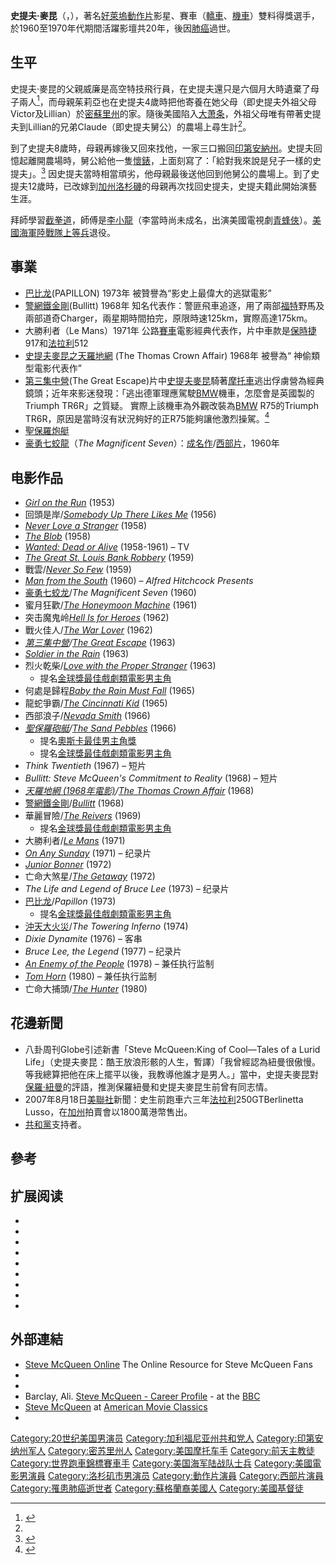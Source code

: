 {{otheruses|subject=|other=英国电影导演|史蒂夫·麦奎因 (导演)}}
{{noteTA
|G1=Show
|G2=Movie
|1=zh-cn:史蒂夫·麦奎因; zh-tw:史提夫·麥昆;zh-hk:史提夫·麥昆;
|2=zh-cn:史蒂夫; zh-tw:史提夫;zh-hk:史提夫;
|3=zh-cn:麦奎因; zh-tw:麥昆;zh-hk:麥昆;
|4=zh-cn:巴比龙;zh-hk:巴比龍;zh-tw:惡魔島;
|5=zh-hans:火烧摩天楼;zh-hk:沖天大火災;zh-tw:火燒摩天樓;
|6=zh-hans:战云;zh-hk:戰地尤物;zh-tw:戰雲;
|7=zh-hans:大逃亡;zh-hk:龍虎榜;zh-tw:第三集中營;
|8=zh-hans:豪勇七蛟龙;zh-hk:七俠蕩寇誌;zh-tw:豪勇七蛟龍;
|9=zh-hans:威尼斯赌王;zh-hk:糊塗軍事秘密;zh-tw:蜜月狂歡;
|10=zh-hans:突击魔鬼岭;zh-hk:火海英烈傳;zh-tw:火海英烈傳/突擊魔鬼嶺;
|11=zh-hans:战争狂人;zh-hk:戰火佳人;zh-tw:戰火佳人;
|12=zh-hans:陌生人之恋;zh-hk:烈火乾柴;zh-tw:陌生人之戀;
|13=zh-hans:蓬斗碧玉泪;zh-hk:流浪者;zh-tw:何處是歸程;
|14=zh-hans:辛辛那提小子;zh-hk:賭王衛冕戰;zh-tw:龍蛇爭霸;
|15=zh-hans:西部浪子;zh-hk:萬里殲仇;zh-tw:西部浪子;
|16=zh-hans:布利特;zh-hk:渾身是胆;zh-tw:警網勇金剛/警網鐵金鋼;
|17=zh-hans:华丽冒险;zh-hk:流氓好漢;zh-tw:華麗冒險;
|18=zh-hans:极速狂飙;zh-hk:死亡大賽車;zh-tw:大勝利者;
|19=zh-hans:亡命大捕头;zh-hk:獵人者;zh-tw:亡命大捕頭;
}}
{{藝人
|姓名 = 史提夫·麥昆<br />Steve McQueen
|類型 = 男演員
|圖片 = Steve_McQueen_crop.jpg
|圖片尺寸 = 
|圖片簡介 = 1972年，因醉酒駕駛被捕的照片
|原名 = Terence Steven McQueen 
|外文名 = 
|外文 =  
|羅馬拼音 = 
|英文名 = 
|暱稱 = 
|其他藝名 = 
|國籍 = 
|民族 = 
|籍貫 = 
|出生日期 = {{birth date|1930|3|24}}
|出生地點 = {{USA}}[[印第安納州|印第安納州]]{{tsl|en|Beech Grove, Indiana|比奇格羅夫 (印第安納州)|比奇格羅夫}}
|逝世日期 = {{death date and age|1980|11|7|1930|3|24}}
|逝世地點 = {{MEX}}[[奇瓦瓦州|奇瓦瓦州]][[華雷斯城|華雷斯城]]
|職業 = 
|語言 = 
|三圍 = 
|教育程度 = 
|宗教信仰 =
|配偶 = Neile Adams (1956年-1972年)<br />[[艾莉·麥歌蘿|艾莉·麥歌蘿]] (1973年-1978年)<br />Barbara Minty (1980年-1980年)
|兒女 = Terry McQueen (1959年-1998年)<br />Chad McQueen (1960年)
|父母 = 
|音樂類型 = 
|演奏樂器 = 
|出身地 = 
|出道作 = 
|出道日期 = 
|代表作 = 
|活躍年代 = 
|唱片公司 = 
|經紀公司 = 
|網站 = 
|相關團體 = 
|獎項 = 
|IMDb = 0000537
|現任成員 = 
|過往成員 = 
|音樂專輯 = 
|電影 = 
|電視節目 = 
|舞台劇 = 
|書籍 = 
}}
'''史提夫·麥昆'''（{{lang-en|Steve McQueen}}，{{bd|1930年|3月24日|1980年|11月7日|catIdx=M}}），著名[[好萊塢|好萊塢]][[動作片|動作片]]影星、賽車（[[轎車|轎車]]、[[機車|機車]]）雙料得獎選手，於1960至1970年代期間活躍影壇共20年，後因[[肺癌|肺癌]]過世。

== 生平 ==
史提夫·麥昆的父親威廉是高空特技飛行員，在史提夫還只是六個月大時遺棄了母子兩人<ref name="terrillx1x">{{cite book | last=Terrill | first=Marshall | title=Steve McQueen: Portrait of an American Rebel | publisher=Plexus Press | year=1993 | isbn=1556114141 <!-- ISBN-status=May be invalid - please double check -->}}</ref>，而母親茱莉亞也在史提夫4歲時把他寄養在她父母（即史提夫外祖父母Victor及Lillian）於[[密蘇里州|密蘇里州]]的家。隨後美國陷入[[大萧条|大萧条]]，外祖父母唯有帶著史提夫到Lillian的兄弟Claude（即史提夫舅公）的農場上尋生計<ref name="terrillx1x"/>。

到了史提夫8歲時，母親再嫁後又回來找他，一家三口搬回[[印第安納州|印第安納州]]。史提夫回憶起離開農場時，舅公給他一隻[[懷錶|懷錶]]，上面刻寫了：「給對我來說是兒子一樣的史提夫」。<ref name="William F. Nolan">{{cite book
  | last = Nolan
  | first = William
  | authorlink = William F. Nolan
  | title = McQueen
  | publisher = Congdon & Weed Inc
  | year = 1984
  | isbn = 0312925263
  }}</ref>
因史提夫當時相當頑劣，他母親最後送他回到他舅公的農場上。到了史提夫12歲時，已改嫁到[[加州|加州]][[洛杉磯|洛杉磯]]的母親再次找回史提夫，史提夫籍此開始演藝生涯。

拜師學習[[截拳道|截拳道]]，師傅是[[李小龍|李小龍]]（李當時尚未成名，出演美國電視劇[[青蜂侠_(电视连续剧)|青蜂俠]]）。[[美國海軍陸戰隊|美國海軍陸戰隊]][[上等兵|上等兵]]退役。

== 事業 ==
* [[巴比龙_(1973年电影)|巴比龙]](PAPILLON) 1973年 被贊譽為“影史上最偉大的逃獄電影”
* [[警網鐵金剛|警網鐵金剛]](Bullitt) 1968年 知名代表作：警匪飛車追逐，用了兩部[[福特|福特]]野馬及兩部道奇Charger，兩星期時間拍完，原限時速125km，實際高達175km。
* 大勝利者（Le Mans）1971年 公路[[賽車|賽車]]電影經典代表作，片中車款是[[保時捷|保時捷]]917和[[法拉利|法拉利]]512
* [[史提夫麥昆之天羅地網|史提夫麥昆之天羅地網]] (The Thomas Crown Affair) 1968年 被譽為“ 神偷類型電影代表作”
* [[第三集中營|第三集中營]](The Great Escape)片中[[史提夫麥昆|史提夫麥昆]]騎著[[摩托車|摩托車]]逃出俘虜營為經典鏡頭；近年來影迷發現：「逃出德軍理應駕駛[[BMW|BMW]]機車，怎麼會是英國製的Triumph TR6R」之質疑。 實際上該機車為外觀改裝為[[BMW|BMW]] R75的Triumph TR6R，原因是當時沒有狀況夠好的正R75能夠讓他激烈操駕。<ref>{{Cite web |url=http://www.bikebound.com/2015/11/20/the-motorcycle-from-the-great-escape/ |title=存档副本 |access-date=2021-04-24 |archive-date=2021-06-15 |archive-url=https://web.archive.org/web/20210615010136/https://www.bikebound.com/2015/11/20/the-motorcycle-from-the-great-escape/ |dead-url=no }}</ref>
* [[聖保羅炮艇|聖保羅炮艇]] 
* [[豪勇七蛟龍|豪勇七蛟龍]]（''The Magnificent Seven''）：[[成名作|成名作]]/[[西部片|西部片]]，1960年

==电影作品==

* ''[[Girl_on_the_Run_(1953)|Girl on the Run]]'' (1953)
* 回頭是岸/''[[Somebody_Up_There_Likes_Me_(film)|Somebody Up There Likes Me]]'' (1956)
* ''[[Never_Love_a_Stranger|Never Love a Stranger]]'' (1958)
* ''[[The_Blob|The Blob]]'' (1958)
* ''[[Wanted:_Dead_or_Alive_(TV_series)|Wanted: Dead or Alive]]'' (1958-1961) – TV
* ''[[The_Great_St._Louis_Bank_Robbery|The Great St. Louis Bank Robbery]]'' (1959) {{nb10}}
* 戰雲/''[[Never_So_Few|Never So Few]]'' (1959)
* ''[[Man_from_the_South|Man from the South]]'' (1960) – ''Alfred Hitchcock Presents''
* [[豪勇七蛟龙|豪勇七蛟龙]]/''The Magnificent Seven'' (1960)
* 蜜月狂歡/''[[The_Honeymoon_Machine|The Honeymoon Machine]]'' (1961)
* 突击魔鬼岭''[[Hell_Is_for_Heroes_(film)|Hell Is for Heroes]]'' (1962)
* 戰火佳人/''[[The_War_Lover|The War Lover]]'' (1962)
* ''[[第三集中營|第三集中營]]/[[The_Great_Escape_(film)|The Great Escape]]'' (1963)
* ''[[Soldier_in_the_Rain|Soldier in the Rain]]'' (1963)
* 烈火乾柴/''[[Love_with_the_Proper_Stranger|Love with the Proper Stranger]]'' (1963)
** 提名[[金球獎最佳戲劇類電影男主角|金球獎最佳戲劇類電影男主角]]
* 何處是歸程''[[Baby_the_Rain_Must_Fall|Baby the Rain Must Fall]]'' (1965)
* 龍蛇爭霸/''[[The_Cincinnati_Kid|The Cincinnati Kid]]'' (1965)
* 西部浪子/''[[Nevada_Smith|Nevada Smith]]'' (1966)
* ''[[聖保羅砲艇|聖保羅砲艇]]/[[The_Sand_Pebbles_(film)|The Sand Pebbles]]'' (1966)
** 提名[[奧斯卡最佳男主角獎|奧斯卡最佳男主角獎]]
** 提名[[金球獎最佳戲劇類電影男主角|金球獎最佳戲劇類電影男主角]]
* ''Think Twentieth'' (1967) – 短片
* ''Bullitt: Steve McQueen's Commitment to Reality'' (1968) – 短片
* ''[[天羅地網_(1968年電影)|天羅地網 (1968年電影)]]/[[The_Thomas_Crown_Affair_(1968_film)|The Thomas Crown Affair]]'' (1968)
* [[警網鐵金剛|警網鐵金剛]]/''[[Bullitt|Bullitt]]'' (1968)
* 華麗冒險/''[[The_Reivers_(film)|The Reivers]]'' (1969)
** 提名[[金球獎最佳戲劇類電影男主角|金球獎最佳戲劇類電影男主角]]
* 大勝利者/''[[Le_Mans_(film)|Le Mans]]'' (1971)
* ''[[On_Any_Sunday|On Any Sunday]]'' (1971) – 纪录片
* ''[[Junior_Bonner|Junior Bonner]]'' (1972)
* 亡命大煞星/''[[The_Getaway_(1972_film)|The Getaway]]'' (1972)
* ''The Life and Legend of Bruce Lee'' (1973) – 纪录片
* [[巴比龙_(1973年电影)|巴比龙]]/''Papillon'' (1973)
** 提名[[金球獎最佳戲劇類電影男主角|金球獎最佳戲劇類電影男主角]]
* [[沖天大火災|沖天大火災]]/''The Towering Inferno'' (1974)
* ''Dixie Dynamite'' (1976) – 客串
* ''Bruce Lee, the Legend'' (1977) – 纪录片
* ''[[An_Enemy_of_the_People#Adaptations|An Enemy of the People]]'' (1978) – 兼任执行监制
* ''[[Tom_Horn_(film)|Tom Horn]]'' (1980) – 兼任执行监制
* 亡命大捕頭/''[[The_Hunter_(1980_film)|The Hunter]]'' (1980)

== 花邊新聞 ==
* 八卦周刊Globe引述新書「Steve McQueen:King of Cool—Tales of a Lurid Life」（史提夫麥昆：酷王放浪形骸的人生，暫譯）「我曾經認為紐曼很傲慢。等我總算把他在床上擺平以後，我教導他誰才是男人。」當中，史提夫麥昆對[[保羅·紐曼|保羅·紐曼]]的評語，推測保羅紐曼和史提夫麥昆生前曾有同志情。
* 2007年8月18日[[美聯社|美聯社]]新聞：史生前跑車六三年[[法拉利|法拉利]]250GTBerlinetta Lusso，在[[加州|加州]]拍賣會以1800萬港幣售出。
* [[共和黨_(美國)|共和黨]]支持者。

== 參考 ==
{{reflist}}

== 扩展阅读 ==
{{refbegin}}
* {{cite journal | last = Beaver | first = Jim | title = Steve McQueen | journal = Films in Review | issue = 08–09 | year = 1981}}
* {{cite book | last = Satchell | first = Tim | title = McQueen | publisher = Sidgwick and Jackson Limited | year = 1981 | isbn = 0-283-98778-2}}
* {{cite book | last = Siegel | first = Mike | title = Steve McQueen: The Actor and his Films | publisher = Dalton Watson | year = 2011}}
* {{cite book | last = Nolan | first = William F. | title = McQueen | publisher = Congdon & Weed | year = 1984}}
* {{Cite news | magazine = Popular Science | last = McQueen | first = Steve | url = https://books.google.com/books?id=kSkDAAAAMBAJ&pg=PA76 | title = Motorcycles: What I like in a bike—and why | volume = 189 | issue = 5 | issn = 0161-7370 | pages = 76–81 | accessdate = 2017-01-13 | archive-date = 2020-12-25 | archive-url = https://web.archive.org/web/20201225034029/https://books.google.com/books?id=kSkDAAAAMBAJ&pg=PA76 | dead-url = no }}
* {{cite book | last = Terrill | first = Marshall | title = Steve McQueen: Portrait of an American Rebel | url = https://archive.org/details/isbn_9781556113802 | publisher = Donald I. Fine | year = 1993}}
* {{cite book | last = McQueen | first = Terrill | title = Steve McQueen: The Last Mile | publisher = Dalton Watson year = 2006}}
* {{cite book | last = Terrill | first = Marshall | title = Steve McQueen: A Tribute to the King of Cool | publisher = Dalton Watson | year = 2010}}
* {{cite book | last = Terrill | first = Marshall | title = Steve McQueen: The Life and Legacy of a Hollywood Icon | url = https://archive.org/details/stevemcqueenlife0000terr | publisher = Triumph Books | year = 2010}}
{{refend}}

== 外部連結 ==
{{Commons category|Steve McQueen}}
* [http://www.mcqueenonline.com/ Steve McQueen Online]{{Wayback|url=http://www.mcqueenonline.com/ |date=20061108031454 }}  The Online Resource for Steve McQueen Fans
* {{imdb name|id=0000537}}
* {{ibdb name|106871}}
* Barclay, Ali. [http://www.bbc.co.uk/films/2001/03/02/steve_macqueen_article.shtml Steve McQueen - Career Profile]{{Wayback|url=http://www.bbc.co.uk/films/2001/03/02/steve_macqueen_article.shtml |date=20061214054600 }} - at the [[BBC|BBC]]
* [https://web.archive.org/web/20070313195046/http://www.amctv.com/person/detail/0,,2120-1-EST,00.html Steve McQueen] at [[American_Movie_Classics|American Movie Classics]]
* {{tvtome person|id=86780}}

{{Authority control}}
{{DEFAULTSORT:McQueen, Steve}}
[[Category:20世纪美国男演员|Category:20世纪美国男演员]]
[[Category:加利福尼亚州共和党人|Category:加利福尼亚州共和党人]]
[[Category:印第安纳州军人|Category:印第安纳州军人]]
[[Category:密苏里州人|Category:密苏里州人]]
[[Category:美国摩托车手|Category:美国摩托车手]]
[[Category:前天主教徒|Category:前天主教徒]]
[[Category:世界跑車錦標賽車手|Category:世界跑車錦標賽車手]]
[[Category:美国海军陆战队士兵|Category:美国海军陆战队士兵]]
[[Category:美國電影男演員|Category:美國電影男演員]]
[[Category:洛杉矶市男演员|Category:洛杉矶市男演员]]
[[Category:動作片演員|Category:動作片演員]]
[[Category:西部片演員|Category:西部片演員]]
[[Category:罹患肺癌逝世者|Category:罹患肺癌逝世者]]
[[Category:蘇格蘭裔美國人|Category:蘇格蘭裔美國人]]
[[Category:美國基督徒|Category:美國基督徒]]